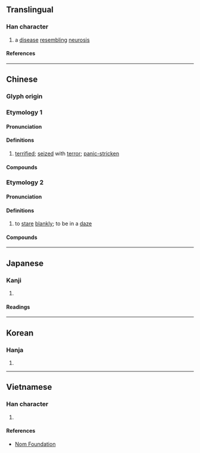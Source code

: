 {{character info/new}}
==Translingual==

===Han character===
{{Han char|rn=61|rad=心|as=05|sn=8|four=91011|canj=PMYM|ids=⿰忄正}}

# a [[disease]] [[resembling]] [[neurosis]]

====References====
{{Han ref|kx=0380.140|dkj=10445|dj=0708.140|hdz=42283.050|uh=6014}}

----

==Chinese==
{{zh-forms}}

===Glyph origin===
{{Han compound|心|正|ls=psc|c1=s|c2=p|t1=heart}}

===Etymology 1===

====Pronunciation====
{{zh-pron
|m=zhēng
|c=zing1
|md=
|mn=ml:cheng
|w=
|mc=y
|oc=y
|cat=
}}

====Definitions====
{{zh-hanzi}}

# {{lb|zh|used in compounds}} [[terrified]]; [[seize]]d with [[terror]]; [[panic-stricken]]

====Compounds====
{{zh-der|怔忡|怔忡不安|怔忪|怔營|魔怔}}

===Etymology 2===

====Pronunciation====
{{zh-pron
|m=zhèng,lèng,1nb=standard in Mainland,2nb=standard in Taiwan<!--2nc=variant in Mainland-->
|c=zing1
|md=
|w=
|cat=v
}}

====Definitions====
{{zh-hanzi}}

# {{lb|zh|dialectal}} to [[stare]] [[blankly]]; to be in a [[daze]]

====Compounds====
{{zh-der|怔怔|一怔|怔住|怔呵呵|愣怔|發怔}}

----

==Japanese==

===Kanji===
{{ja-kanji|grade=|rs=心05}}

# {{rfdef|ja|sort=心05}}

====Readings====
{{ja-readings
|on=せい, しょう
|kun=おそれあわてる
}}

----

==Korean==

===Hanja===
{{ko-hanja|정}}

# {{rfdef|ko|sort=心05}}

----

==Vietnamese==

===Han character===
{{vi-readings|rs=心05|reading=chinh}}

# {{rfdef|vi|sort=心05}}

====References====
* [http://nomfoundation.org/common/nom_details.php?codepoint=6014 Nom Foundation]